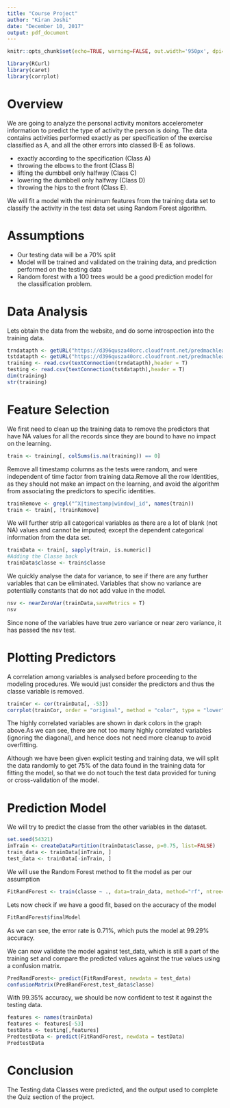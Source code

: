 ```yaml
---
title: "Course Project"
author: "Kiran Joshi"
date: "December 10, 2017"
output: pdf_document
---
```


```r
knitr::opts_chunk$set(echo=TRUE, warning=FALSE, out.width='950px', dpi=200)
```

```r
library(RCurl)
library(caret)
library(corrplot)
```
# Overview

We are going to analyze the personal activity monitors accelerometer information to predict the type of activity the person is doing. The data contains activities performed exactly as per specification of the exercise classified as A, and all the other errors into classed B-E as follows.

* exactly according to the specification (Class A)
* throwing the elbows to the front (Class B)
* lifting the dumbbell only halfway (Class C)
* lowering the dumbbell only halfway (Class D) 
* throwing the hips to the front (Class E).

We will fit a model with the minimum features from the training data set to classify the activity in the test data set using Random Forest algorithm.

# Assumptions

* Our testing data will be a 70% split
* Model will be trained and validated on the training data, and prediction performed on the testing data
* Random forest with a 100 trees would be a good prediction model for the classification problem.

# Data Analysis

Lets obtain the data from the website, and do some introspection into the training data.

```r
trndatapth <- getURL("https://d396qusza40orc.cloudfront.net/predmachlearn/pml-training.csv")
tstdatapth <- getURL("https://d396qusza40orc.cloudfront.net/predmachlearn/pml-testing.csv")
training <- read.csv(textConnection(trndatapth),header = T)
testing <- read.csv(textConnection(tstdatapth),header = T)
dim(training)
str(training)
```

# Feature Selection

We first need to clean up the training data to remove the predictors that have NA values for all the records since they are bound to have no impact on the learning.

```r
train <- training[, colSums(is.na(training)) == 0] 
```

Remove all timestamp columns as the tests were random, and were independent of time factor from training data.Remove all the row Identities, as they should not make an impact on the learning, and avoid the algorithm from associating the predictors to specific identities.

```r
trainRemove <- grepl("^X|timestamp|window|_id", names(train))
train <- train[, !trainRemove]
```

We will further strip all categorical variables as there are a lot of blank (not NA) values and cannot be imputed; except the dependent categorical information from the data set.

```r
trainData <- train[, sapply(train, is.numeric)]
#Adding the Classe back
trainData$classe <- train$classe
```

We quickly analyse the data for variance, to see if there are any further variables that can be eliminated. Variables that show no variance are potentially constants that do not add value in the model.

```r
nsv <- nearZeroVar(trainData,saveMetrics = T)
nsv
```


Since none of the variables have true zero variance or near zero variance, it has passed the nsv test.

# Plotting Predictors

A correlation among variables is analysed before proceeding to the modeling procedures.
We would just consider the predictors and thus the classe variable is removed.

```r
trainCor <- cor(trainData[, -53])
corrplot(trainCor, order = "original", method = "color", type = "lower",tl.cex = 0.45, tl.col = rgb(.5, .5, 0))
```

The highly correlated variables are shown in dark colors in the graph above.As we can see, there are not too many highly correlated variables (ignoring the diagonal), and hence does not need more cleanup to avoid overfitting.

Although we have been given explicit testing and training data, we will split the data randomly to get 75% of the data found in the training data for fitting the model, so that we do not touch the test data provided for tuning or cross-validation of the model.

# Prediction Model

We will try to predict the classe from the other variables in the dataset.

```r
set.seed(54321) 
inTrain <- createDataPartition(trainData$classe, p=0.75, list=FALSE)
train_data <- trainData[inTrain, ]
test_data <- trainData[-inTrain, ]
```

We will use the Random Forest method to fit the model as per our assumption

```r
FitRandForest <- train(classe ~ ., data=train_data, method="rf", ntree=100)
```

Lets now check if we have a good fit, based on the accuracy of the model

```r
FitRandForest$finalModel
```

As we can see, the error rate is 0.71%, which puts the model at 99.29% accuracy.

We can now validate the model against test_data, which is still a part of the training set and compare the predicted values against the true values using a confusion matrix.

```r
PredRandForest<- predict(FitRandForest, newdata = test_data)
confusionMatrix(PredRandForest,test_data$classe)
```

With 99.35% accuracy, we should be now confident to test it against the testing data.

```r
features <- names(trainData)
features <- features[-53]
testData <- testing[,features]
PredtestData <- predict(FitRandForest, newdata = testData)
PredtestData
```

# Conclusion

The Testing data Classes were predicted, and the output used to complete the Quiz section of the project.